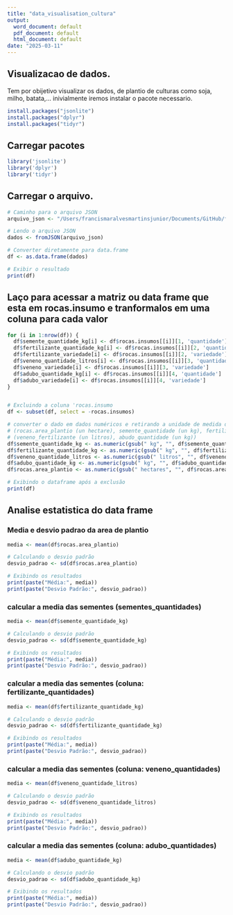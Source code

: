 ```yaml
---
title: "data_visualisation_cultura"
output:
  word_document: default
  pdf_document: default
  html_document: default
date: "2025-03-11"
---
```


## Visualizacao de dados.

Tem por obijetivo visualizar os dados, de plantio de culturas como soja, milho, batata,... inivialmente iremos instalar o pacote necessario.

```r
install.packages("jsonlite")
install.packages("dplyr")
install.packages("tidyr")
```
## Carregar pacotes

```r
library('jsonlite')
library('dplyr')
library('tidyr')
```

## Carregar o arquivo.

```r
# Caminho para o arquivo JSON
arquivo_json <- "/Users/francismaralvesmartinsjunior/Documents/GitHub/farm-tech-solution/farm-tech-solution-r/data/test.json"

# Lendo o arquivo JSON
dados <- fromJSON(arquivo_json)
```

```r
# Converter diretamente para data.frame
df <- as.data.frame(dados)

# Exibir o resultado
print(df)


```


## Laço para acessar a matriz ou data frame que esta em rocas.insumo e tranformalos em uma coluna para cada valor 
```r

for (i in 1:nrow(df)) {
  df$semente_quantidade_kg[i] <- df$rocas.insumos[[i]][1, 'quantidade']
  df$fertilizante_quantidade_kg[i] <- df$rocas.insumos[[i]][2, 'quantidade']
  df$fertilizante_variedade[i] <- df$rocas.insumos[[i]][2, 'variedade']
  df$veneno_quantidade_litros[i] <- df$rocas.insumos[[i]][3, 'quantidade']
  df$veneno_variedade[i] <- df$rocas.insumos[[i]][3, 'variedade']
  df$adubo_quantidade_kg[i] <- df$rocas.insumos[[i]][4, 'quantidade']
  df$adubo_variedade[i] <- df$rocas.insumos[[i]][4, 'variedade']
}


# Excluindo a coluna 'rocas.insumo
df <- subset(df, select = -rocas.insumos)

# converter o dado em dados numéricos e retirando a unidade de medida da tabela
# (rocas.area_plantio (un hectare), semente_quantidade (un kg), fertilizante_quantidade (un kg))
# (veneno_fertilizante (un litros), abudo_quantidade (un kg))
df$semente_quantidade_kg <- as.numeric(gsub(" kg", "", df$semente_quantidade_kg))
df$fertilizante_quantidade_kg <- as.numeric(gsub(" kg", "", df$fertilizante_quantidade_kg))
df$veneno_quantidade_litros <- as.numeric(gsub(" litros", "", df$veneno_quantidade_litros))
df$adubo_quantidade_kg <- as.numeric(gsub(" kg", "", df$adubo_quantidade_kg))
df$rocas.area_plantio <- as.numeric(gsub(" hectares", "", df$rocas.area_plantio))

# Exibindo o dataframe após a exclusão
print(df)

```


## Analise estatistica do data frame
### Media e desvio padrao da area de plantio

```r

media <- mean(df$rocas.area_plantio)

# Calculando o desvio padrão
desvio_padrao <- sd(df$rocas.area_plantio)

# Exibindo os resultados
print(paste("Média:", media))
print(paste("Desvio Padrão:", desvio_padrao))


```


### calcular a media das sementes (sementes_quantidades)
```r

media <- mean(df$semente_quantidade_kg)

# Calculando o desvio padrão
desvio_padrao <- sd(df$semente_quantidade_kg)

# Exibindo os resultados
print(paste("Média:", media))
print(paste("Desvio Padrão:", desvio_padrao))


```

### calcular a media das sementes (coluna: fertilizante_quantidades)
```r

media <- mean(df$fertilizante_quantidade_kg)

# Calculando o desvio padrão
desvio_padrao <- sd(df$fertilizante_quantidade_kg)

# Exibindo os resultados
print(paste("Média:", media))
print(paste("Desvio Padrão:", desvio_padrao))


```


### calcular a media das sementes (coluna: veneno_quantidades)
```r

media <- mean(df$veneno_quantidade_litros)

# Calculando o desvio padrão
desvio_padrao <- sd(df$veneno_quantidade_litros)

# Exibindo os resultados
print(paste("Média:", media))
print(paste("Desvio Padrão:", desvio_padrao))


```

### calcular a media das sementes (coluna: adubo_quantidades)
```r

media <- mean(df$adubo_quantidade_kg)

# Calculando o desvio padrão
desvio_padrao <- sd(df$adubo_quantidade_kg)

# Exibindo os resultados
print(paste("Média:", media))
print(paste("Desvio Padrão:", desvio_padrao))


```







